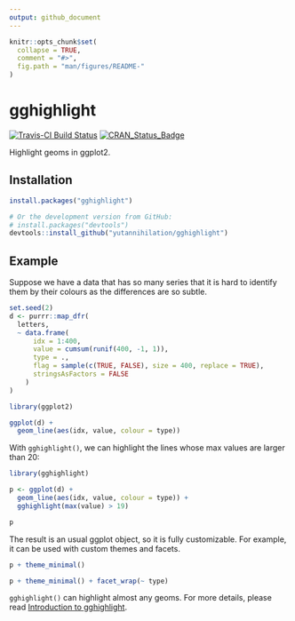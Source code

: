```yaml
---
output: github_document
---
```


<!-- README.md is generated from README.Rmd. Please edit that file -->

```r
knitr::opts_chunk$set(
  collapse = TRUE,
  comment = "#>",
  fig.path = "man/figures/README-"
)
```

# gghighlight

<!-- badges: start -->
[![Travis-CI Build Status](https://api.travis-ci.com/yutannihilation/gghighlight.svg?branch=master)](https://travis-ci.com/yutannihilation/gghighlight)
[![CRAN_Status_Badge](https://www.r-pkg.org/badges/version/gghighlight)](https://cran.r-project.org/package=gghighlight)
<!-- badges: end -->

Highlight geoms in ggplot2.

## Installation

```r
install.packages("gghighlight")

# Or the development version from GitHub:
# install.packages("devtools")
devtools::install_github("yutannihilation/gghighlight")
```

## Example

Suppose we have a data that has so many series that it is hard to identify them by their colours as the differences are so subtle.

```r
set.seed(2)
d <- purrr::map_dfr(
  letters,
  ~ data.frame(
      idx = 1:400,
      value = cumsum(runif(400, -1, 1)),
      type = .,
      flag = sample(c(TRUE, FALSE), size = 400, replace = TRUE),
      stringsAsFactors = FALSE
    )
)
```

```r
library(ggplot2)

ggplot(d) +
  geom_line(aes(idx, value, colour = type))
```

With `gghighlight()`, we can highlight the lines whose max values are larger than 20:

```r
library(gghighlight)

p <- ggplot(d) +
  geom_line(aes(idx, value, colour = type)) +
  gghighlight(max(value) > 19)

p
```

The result is an usual ggplot object, so it is fully customizable. For example, it can be used with custom themes and facets.

```r
p + theme_minimal()

p + theme_minimal() + facet_wrap(~ type)
```



`gghighlight()` can highlight almost any geoms. For more details, please read [Introduction to gghighlight](https://yutannihilation.github.io/gghighlight/articles/gghighlight.html).

